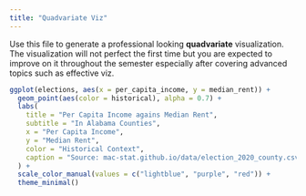 ```yaml
---
title: "Quadvariate Viz"
---
```


Use this file to generate a professional looking **quadvariate** visualization.  The visualization will not perfect the first time but you are expected to improve on it throughout the semester especially after covering advanced topics such as effective viz.

```r
ggplot(elections, aes(x = per_capita_income, y = median_rent)) +
  geom_point(aes(color = historical), alpha = 0.7) +  
  labs(
    title = "Per Capita Income agains Median Rent",
    subtitle = "In Alabama Counties",
    x = "Per Capita Income",
    y = "Median Rent",
    color = "Historical Context",
    caption = "Source: mac-stat.github.io/data/election_2020_county.csv"
  ) +
  scale_color_manual(values = c("lightblue", "purple", "red")) +
  theme_minimal() 
```
